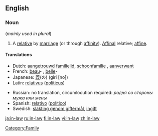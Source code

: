 ==English==

===Noun===
{{en-noun|sg=[[in]]-[[law]]}}  (''mainly used in plural'')

# A [[relative]] by [[marriage]] (or through [[affinity]]). [[affinal|Affinal]] relative; [[affine]].

====Translations====
{{top}}
*Dutch: [[aangetrouwd]] [[familielid]], [[schoonfamilie]] {{p}}, [[aanverwant]]
*French: [[beau]]- {{m}}, [[belle]]- {{f}}
*Japanese: [[義]](の) (giri [no])
*Latin: [[relativus]] ([[politicus]]) {{m}}
{{mid}}
*Russian: no translation, circumlocution required: ''родня сo стороны мужа или жены''
*Spanish: [[relativo]] ([[político]]) {{m}}
*Swedish: [[släkting genom giftermål]], [[ingift]]
{{bottom}}

[[Category:Family]]

[[ja:in-law]]
[[ru:in-law]]
[[fi:in-law]]
[[vi:in-law]]
[[zh:in-law]]